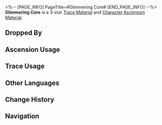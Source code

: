 <%-- [PAGE_INFO]
PageTitle=#Glimmering Core#
[END_PAGE_INFO] --%>
{{Item Infobox
|id          = 111002
|image       = Item Glimmering Core.png
|type        = Trace Material
|type2       = Character Ascension Material
|invCategory = Upgrade Materials
|rarity      = 3
|effect      = The heart of a monster wandering the Fragmentum. Normal material used for enhancement.
|description = It is a lesion that breeds evil, the impulse to sin. It is the source of the Fragmentum distortion.<br />The heart is glimmering and the veins on it indicate it's still alive.
|source1     = [[Certain Fragmentum Monsters at Equilibrium Level 2 or higher]]
|source2     = [[Omni-Synthesizer]] &mdash; Material Synthesis
|source3     = [[Simulated Universe]] enemies
|source4     = [[Omni-Synthesizer]] &mdash; Material Exchange
}}
{{Description|''"What kind of monster is this? Did you see it... Its face! It has the face of our previous leader!"''}}
'''Glimmering Core''' is a 3-star [[Trace Material]] and [[Character Ascension Material]].

==Dropped By==
{{Dropped By}}

==Ascension Usage==
{{Ascension Usage}}

==Trace Usage==
{{Trace Usage}}

==Other Languages==
{{Other Languages
|en   = Glimmering Core
|zhs  = 微光原核
|zht  = 微光原核
|ja   = 微かに光る原核
|ko   = 희미한 빛의 코어
|es   = Núcleo reluciente
|fr   = Noyau brillant
|ru   = Мерцающее ядро
|th   = Glimmering Core
|vi   = Lõi Phát Sáng
|de   = Schimmernder Kern
|id   = Glimmering Core
|pt   = Núcleo Cintilante
}}

==Change History==
{{Change History|1.0}}

==Navigation==
{{Upgrade Material Navbox}}